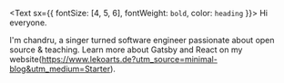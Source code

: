 <Text sx={{ fontSize: [4, 5, 6], fontWeight: `bold`, color: `heading` }}>
  Hi everyone.
</Text>

I'm chandru, a singer turned software engineer passionate about open source & teaching. Learn more about Gatsby and React on my website(https://www.lekoarts.de?utm_source=minimal-blog&utm_medium=Starter).
